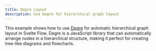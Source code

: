 ```yaml
---
title: Dagre Layout
description: Use Dagre for hierarchical graph layout
---
```


This example shows how to use [Dagre](https://github.com/dagrejs/dagre) for automatic hierarchical graph layout in Svelte Flow. Dagre is a JavaScript library that can automatically arrange nodes in a hierarchical structure, making it perfect for creating tree-like diagrams and flowcharts.

<RemoteCodeViewer route="examples/layout/dagre" framework="svelte" />
